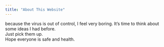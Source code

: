 ```yaml
---
title: "About This Website"
---
```


because the virus is out of control, I feel very boring. It's time to think about some ideas I had before.  
Just pick them up.  
Hope everyone is safe and health.  
